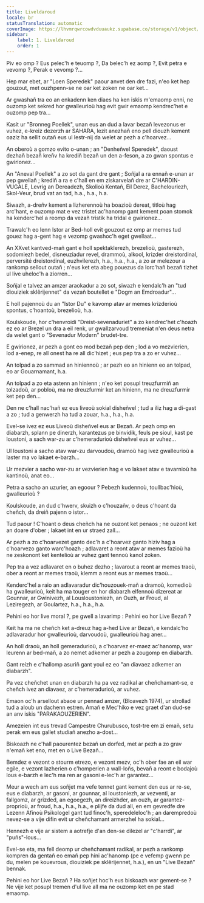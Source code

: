 ```yaml
---
title: Liveldaroud
locale: br
statusTranslation: automatic
coverImage: https://lhvmrqwrcowdvduuaukz.supabase.co/storage/v1/object/public/strapi-uploads/small_cover-tratado-de-psicologia-revolucionaria.webp-5e15e1cec4e0ebebcde5d7fc7565d8fd.webp
sidebar:
    label: 1. Liveldaroud
    order: 1
---
```

Piv eo omp ? Eus pelec'h e teuomp ?, Da belec'h ez aomp ?, Evit petra e vevomp ?, Perak e vevomp ?...

Hep mar ebet, ar "Loen Speredek" paour anvet den dre fazi, n'eo ket hep gouzout, met ouzhpenn-se ne oar ket zoken ne oar ket...

Ar gwashañ tra eo an enkadenn ken diaes ha ken iskis m'emaomp enni, ne ouzomp ket sekred hor gwalleurioù hag evit gwir emaomp kendrec'het e ouzomp pep tra...

Kasit ur "Bronneg Poellek", unan eus an dud a lavar bezañ levezonus er vuhez, e-kreiz dezerzh ar SAHARA, lezit anezhañ eno pell diouzh kement oaziz ha sellit outañ eus ul lestr-nij da welet ar pezh a c'hoarvez...

An oberoù a gomzo evito o-unan ; an "Denheñvel Speredek", daoust dezhañ bezañ kreñv ha krediñ bezañ un den a-feson, a zo gwan spontus e gwirionez...

An "Aneval Poellek" a zo sot da gant dre gant ; Soñjal a ra ennañ e-unan ar pep gwellañ ; krediñ a ra e c'hall en em ziskarvelañ dre ar C'HARDIN-VUGALE, Levrig an Dereadezh, Skolioù Kentañ, Eil Derez, Bachelouriezh, Skol-Veur, brud vat an tad, h.a., h.a., h.a.

Siwazh, a-dreñv kement a lizherennoù ha boazioù dereat, titloù hag arc'hant, e ouzomp mat e vez tristet ac'hanomp gant kement poan stomok ha kenderc'hel a reomp da vezañ tristik ha tridal e gwirionez...

Trawalc'h eo lenn Istor ar Bed-holl evit gouzout ez omp ar memes tud gouez hag a-gent hag e vezomp gwashoc'h eget gwellaat...

An XXvet kantved-mañ gant e holl spektaklerezh, brezelioù, gasterezh, sodomiezh bedel, disneuziadur revel, drammoù, alkool, krizder dreistordinal, perversité dreistordinal, euzhvilerezh, h.a., h.a., h.a., a zo ar melezour a rankomp sellout outañ ; n'eus ket eta abeg pouezus da lorc'hañ bezañ tizhet ul live uheloc'h a ziorren...

Soñjal e talvez an amzer araokadur a zo sot, siwazh e kendalc'h an "tud diouiziek sklêrijennet" da vezañ boutellet e "Dogm an Emdroadur"...

E holl pajennoù du an "Istor Du" e kavomp atav ar memes krizderioù spontus, c'hoantoù, brezelioù, h.a.

Koulskoude, hor c'henvroidi "Dreist-sevenaduriet" a zo kendrec'het c'hoazh ez eo ar Brezel un dra a eil renk, ur gwallzarvoud tremeniat n'en deus netra da welet gant o "Sevenadur Modern" brudet-tre.

E gwirionez, ar pezh a gont eo mod bezañ pep den ; lod a vo mezvierien, lod a-enep, re all onest ha re all dic'hizet ; eus pep tra a zo er vuhez...

An tolpad a zo sammad an hiniennoù ; ar pezh eo an hinienn eo an tolpad, eo ar Gouarnamant, h.a.

An tolpad a zo eta astenn an hinienn ; n'eo ket posupl treuzfurmiñ an tolzadoù, ar pobloù, ma ne dreuzfurmir ket an hinienn, ma ne dreuzfurmir ket pep den...

Den ne c'hall nac'hañ ez eus liveoù sokial disheñvel ; tud a iliz hag a di-gast a zo ; tud a genwerzh ha tud a zouar, h.a., h.a., h.a.

Evel-se ivez ez eus Liveoù disheñvel eus ar Bezañ. Ar pezh omp en diabarzh, splann pe dinerzh, karantezus pe binvidik, feuls pe sioul, kast pe loustoni, a sach war-zu ar c'hemeradurioù disheñvel eus ar vuhez...

Ul loustoni a sacho atav war-zu darvoudoù, dramoù hag ivez gwalleurioù a laster ma vo lakaet e-barzh...

Ur mezvier a sacho war-zu ar vezvierien hag e vo lakaet atav e tavarnioù ha kantinoù, anat eo...

Petra a sacho an uzurier, an egoour ? Pebezh kudennoù, toullbac'hioù, gwalleurioù ?

Koulskoude, an dud c'hwerv, skuizh o c'houzañv, o deus c'hoant da cheñch, da dreiñ pajenn o istor...

Tud paour ! C'hoant o deus cheñch ha ne ouzont ket penaos ; ne ouzont ket an doare d'ober ; lakaet int en ur straed zall...

Ar pezh a zo c'hoarvezet ganto dec'h a c'hoarvez ganto hiziv hag a c'hoarvezo ganto warc'hoazh ; adlavaret a reont atav ar memes fazioù ha ne zeskonont ket kentelioù ar vuhez gant tennoù kanol zoken.

Pep tra a vez adlavaret en o buhez dezho ; lavarout a reont ar memes traoù, ober a reont ar memes traoù, klemm a reont eus ar memes traoù...

Kenderc'hel a raio an adlavaradur dic'houzouek-mañ a dramoù, komedioù ha gwalleurioù, keit ha ma touger en hor diabarzh elfennoù dizereat ar Gounnar, ar Gwinivezh, al Lousloustoniezh, an Ouzh, ar Froud, al Leziregezh, ar Goulartez, h.a., h.a., h.a.

Pehini eo hor live moral ?, pe gwell a lavarimp : Pehini eo hor Live Bezañ ?

Keit ha ma ne cheñch ket a-dreuz hag a-hed Live ar Bezañ, e kendalc'ho adlavaradur hor gwalleurioù, darvoudoù, gwalleurioù hag aner...

An holl draoù, an holl gemeradurioù, a c'hoarvez er-maez ac'hanomp, war leurenn ar bed-mañ, a zo nemet adkemer ar pezh a zougomp en diabarzh.

Gant reizh e c'hallomp asuriñ gant youl ez eo "an diavaez adkemer an diabarzh".

Pa vez cheñchet unan en diabarzh ha pa vez radikal ar cheñchamant-se, e cheñch ivez an diavaez, ar c'hemeradurioù, ar vuhez.

Emaon oc'h arsellout abaoe ur pennad amzer, (Bloavezh 1974), ur strollad tud a aloub un dachenn estren. Amañ e Mec'hiko e vez graet d'an dud-se an anv iskis "PARAKAOUZERIEN".

Amezeien int eus trevad Campestre Churubusco, tost-tre em zi emañ, setu perak em eus gallet studiañ anezho a-dost...

Biskoazh ne c'hall paourentez bezañ un dorfed, met ar pezh a zo grav n'emañ ket eno, met en o Live Bezañ...

Bemdez e vezont o stourm etrezo, e vezont mezv, oc'h ober fae an eil war egile, e vezont lazherien o c'homperien a wall-loñs, bevañ a reont e bodajoù lous e-barzh e lec'h ma ren ar gasoni e-lec'h ar garantez...

Meur a wech am eus soñjet ma vefe tennet gant kement den eus ar re-se, eus e diabarzh, ar gasoni, ar gounnar, al loustoniezh, ar vezventi, ar fallgomz, ar grizded, an egoegezh, an direizhder, an ouzh, ar garantez-proprioù, ar froud, h.a., h.a., h.a., e plijfe da dud all, en em gevredfe dre Lezenn Afinoù Psikologel gant tud finoc'h, speredeleloc'h ; an darempredoù nevez-se a vije difin evit ur cheñchamant armerzhel ha sokial...

Hennezh e vije ar sistem a aotrefje d'an den-se dilezel ar "c'harrdi", ar "puñs"-lous...

Evel-se eta, ma fell deomp ur cheñchamant radikal, ar pezh a rankomp kompren da gentañ eo emañ pep hini ac'hanomp (pe e vefemp gwenn pe du, melen pe kouevrous, diouiziek pe sklêrijennet, h.a.), en un "Live Bezañ" bennak.

Pehini eo hor Live Bezañ ? Ha soñjet hoc'h eus biskoazh war gement-se ? Ne vije ket posupl tremen d'ul live all ma ne ouzomp ket en pe stad emaomp.

